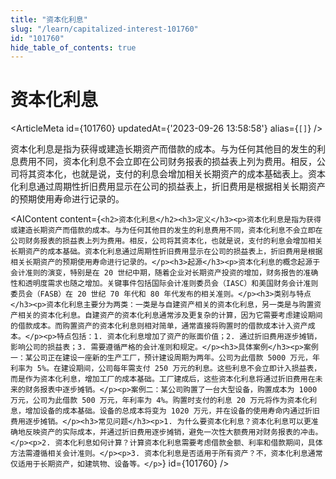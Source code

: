 ```yaml
---
title: "资本化利息"
slug: "/learn/capitalized-interest-101760"
id: "101760"
hide_table_of_contents: true
---
```



# 资本化利息

<ArticleMeta id={101760} updatedAt={'2023-09-26 13:58:58'} alias={`[]`} />
<div className='border-solid border-b border-t-0 my-4 border-[var(--ifm-color-gray-300)]' />

资本化利息是指为获得或建造长期资产而借款的成本。与为任何其他目的发生的利息费用不同，资本化利息不会立即在公司财务报表的损益表上列为费用。相反，公司将其资本化，也就是说，支付的利息会增加相关长期资产的成本基础表上。资本化利息通过周期性折旧费用显示在公司的损益表上，折旧费用是根据相关长期资产的预期使用寿命进行记录的。

<AIContent content={`<h2>资本化利息</h2><h3>定义</h3><p>资本化利息是指为获得或建造长期资产而借款的成本。与为任何其他目的发生的利息费用不同，资本化利息不会立即在公司财务报表的损益表上列为费用。相反，公司将其资本化，也就是说，支付的利息会增加相关长期资产的成本基础。资本化利息通过周期性折旧费用显示在公司的损益表上，折旧费用是根据相关长期资产的预期使用寿命进行记录的。</p><h3>起源</h3><p>资本化利息的概念起源于会计准则的演变，特别是在 20 世纪中期，随着企业对长期资产投资的增加，财务报告的准确性和透明度需求也随之增加。关键事件包括国际会计准则委员会（IASC）和美国财务会计准则委员会（FASB）在 20 世纪 70 年代和 80 年代发布的相关准则。</p><h3>类别与特点</h3><p>资本化利息主要分为两类：一类是与自建资产相关的资本化利息，另一类是与购置资产相关的资本化利息。自建资产的资本化利息通常涉及更复杂的计算，因为它需要考虑建设期间的借款成本。而购置资产的资本化利息则相对简单，通常直接将购置时的借款成本计入资产成本。</p><p>特点包括：1. 资本化利息增加了资产的账面价值；2. 通过折旧费用逐步摊销，影响公司的损益表；3. 需要遵循严格的会计准则和规定。</p><h3>具体案例</h3><p>案例一：某公司正在建设一座新的生产工厂，预计建设周期为两年。公司为此借款 5000 万元，年利率为 5%。在建设期间，公司每年需支付 250 万元的利息。这些利息不会立即计入损益表，而是作为资本化利息，增加工厂的成本基础。工厂建成后，这些资本化利息将通过折旧费用在未来的财务报表中逐步摊销。</p><p>案例二：某公司购置了一台大型设备，购置成本为 1000 万元，公司为此借款 500 万元，年利率为 4%。购置时支付的利息 20 万元将作为资本化利息，增加设备的成本基础。设备的总成本将变为 1020 万元，并在设备的使用寿命内通过折旧费用逐步摊销。</p><h3>常见问题</h3><p>1. 为什么要资本化利息？资本化利息可以更准确地反映资产的实际成本，并通过折旧费用逐步摊销，避免一次性大额费用对财务报表的冲击。</p><p>2. 资本化利息如何计算？计算资本化利息需要考虑借款金额、利率和借款期间，具体方法需遵循相关会计准则。</p><p>3. 资本化利息是否适用于所有资产？不，资本化利息通常仅适用于长期资产，如建筑物、设备等。</p>`} id={101760} />
